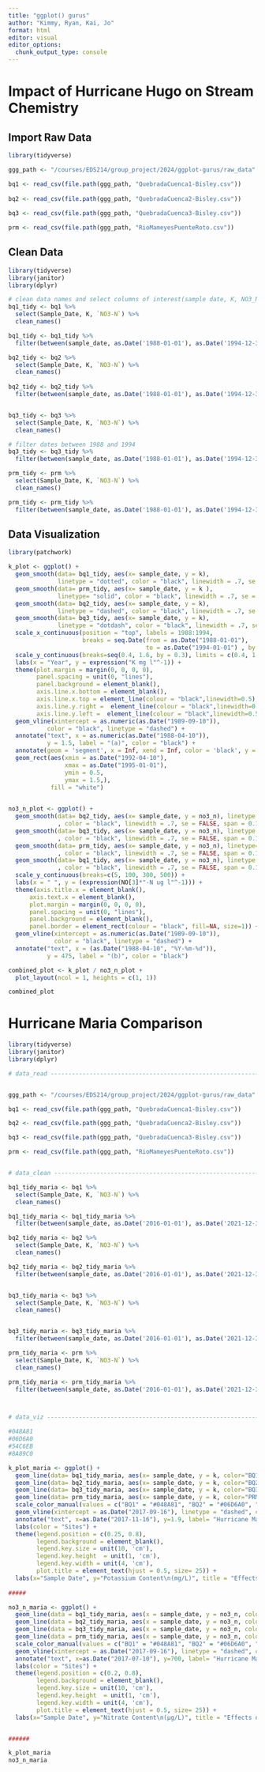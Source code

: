 ```yaml
---
title: "ggplot() gurus"
author: "Kimmy, Ryan, Kai, Jo"
format: html
editor: visual
editor_options: 
  chunk_output_type: console
---
```


# Impact of Hurricane Hugo on Stream Chemistry
## Import Raw Data
```r
library(tidyverse)

ggg_path <- "/courses/EDS214/group_project/2024/ggplot-gurus/raw_data"

bq1 <- read_csv(file.path(ggg_path, "QuebradaCuenca1-Bisley.csv"))
  
bq2 <- read_csv(file.path(ggg_path, "QuebradaCuenca2-Bisley.csv"))
  
bq3 <- read_csv(file.path(ggg_path, "QuebradaCuenca3-Bisley.csv"))

prm <- read_csv(file.path(ggg_path, "RioMameyesPuenteRoto.csv"))
```


## Clean Data
```r
library(tidyverse)
library(janitor)
library(dplyr)

# clean data names and select columns of interest(sample date, K, NO3_N)
bq1_tidy <- bq1 %>%
  select(Sample_Date, K, `NO3-N`) %>%
  clean_names()

bq1_tidy <- bq1_tidy %>%
  filter(between(sample_date, as.Date('1988-01-01'), as.Date('1994-12-31')))

bq2_tidy <- bq2 %>%
  select(Sample_Date, K, `NO3-N`) %>%
  clean_names()
  
bq2_tidy <- bq2_tidy %>%
  filter(between(sample_date, as.Date('1988-01-01'), as.Date('1994-12-31')))


bq3_tidy <- bq3 %>%
  select(Sample_Date, K, `NO3-N`) %>%
  clean_names()

# filter dates between 1988 and 1994
bq3_tidy <- bq3_tidy %>%
  filter(between(sample_date, as.Date('1988-01-01'), as.Date('1994-12-31')))

prm_tidy <- prm %>%
  select(Sample_Date, K, `NO3-N`) %>%
  clean_names()

prm_tidy <- prm_tidy %>%
  filter(between(sample_date, as.Date('1988-01-01'), as.Date('1994-12-31')))

```

## Data Visualization 
```r
library(patchwork)

k_plot <- ggplot() + 
  geom_smooth(data= bq1_tidy, aes(x= sample_date, y = k),
              linetype = "dotted", color = "black", linewidth = .7, se = FALSE, span = 0.1 ) + 
  geom_smooth(data= prm_tidy, aes(x= sample_date, y = k ),
              linetype= "solid", color = "black", linewidth = .7, se = FALSE, span = 0.1) +
  geom_smooth(data= bq2_tidy, aes(x= sample_date, y = k),
              linetype = "dashed", color = "black", linewidth = .7, se = FALSE, span = 0.1) +
  geom_smooth(data= bq3_tidy, aes(x= sample_date, y = k),
              linetype = "dotdash", color = "black", linewidth = .7, se = FALSE, span = 0.1) +
  scale_x_continuous(position = "top", labels = 1988:1994,
                     breaks = seq.Date(from = as.Date("1988-01-01"),
                                       to = as.Date("1994-01-01") , by = "1 year")) +
  scale_y_continuous(breaks=seq(0.4, 1.6, by = 0.3), limits = c(0.4, 1.6)) +
  labs(x = "Year", y = expression("K mg l"^-1)) +
  theme(plot.margin = margin(0, 0, 0, 0),
        panel.spacing = unit(0, "lines"),
        panel.background = element_blank(),
        axis.line.x.bottom = element_blank(),
        axis.line.x.top = element_line(colour = "black",linewidth=0.5),
        axis.line.y.right =  element_line(colour = "black",linewidth=0.5),
        axis.line.y.left =  element_line(colour = "black",linewidth=0.5)) +
  geom_vline(xintercept = as.numeric(as.Date("1989-09-10")), 
           color = "black", linetype = "dashed") +
  annotate("text", x = as.numeric(as.Date("1988-04-10")),
           y = 1.5, label = "(a)", color = "black") +
  annotate(geom = 'segment', x = Inf, xend = Inf, color = 'black', y = -Inf, yend = Inf, size = 1) +
  geom_rect(aes(xmin = as.Date("1992-04-10"),
                xmax = as.Date("1995-01-01"),
                ymin = 0.5,
                ymax = 1.5,),
            fill = "white")

  
no3_n_plot <- ggplot() +  
  geom_smooth(data= bq2_tidy, aes(x= sample_date, y = no3_n), linetype = "dashed"
              , color = "black", linewidth = .7, se = FALSE, span = 0.1) +
  geom_smooth(data= bq3_tidy, aes(x= sample_date, y = no3_n), linetype = "dotdash"
              , color = "black", linewidth = .7, se = FALSE, span = 0.1) +
  geom_smooth(data= prm_tidy, aes(x= sample_date, y = no3_n), linetype= "solid"
              , color = "black", linewidth = .7, se = FALSE, span = 0.1) +
  geom_smooth(data= bq1_tidy, aes(x= sample_date, y = no3_n), linetype = "dotted"
              , color = "black", linewidth = .7, se = FALSE, span = 0.1) +
  scale_y_continuous(breaks=c(5, 100, 300, 500)) + 
  labs(x = " ", y = (expression(NO[3]*"-N ug l"^-1))) + 
  theme(axis.title.x = element_blank(),
      axis.text.x = element_blank(),
      plot.margin = margin(0, 0, 0, 0),
      panel.spacing = unit(0, "lines"),
      panel.background = element_blank(),
      panel.border = element_rect(colour = "black", fill=NA, size=1)) +
  geom_vline(xintercept = as.numeric(as.Date("1989-09-10")), 
             color = "black", linetype = "dashed") +
  annotate("text", x = (as.Date("1988-04-10", "%Y-%m-%d")),
           y = 475, label = "(b)", color = "black") 

combined_plot <- k_plot / no3_n_plot +
  plot_layout(ncol = 1, heights = c(1, 1))

combined_plot
```


# Hurricane Maria Comparison
```r
library(tidyverse)
library(janitor)
library(dplyr)

# data_read ---------------------------------------------------------------


ggg_path <- "/courses/EDS214/group_project/2024/ggplot-gurus/raw_data"

bq1 <- read_csv(file.path(ggg_path, "QuebradaCuenca1-Bisley.csv"))

bq2 <- read_csv(file.path(ggg_path, "QuebradaCuenca2-Bisley.csv"))

bq3 <- read_csv(file.path(ggg_path, "QuebradaCuenca3-Bisley.csv"))

prm <- read_csv(file.path(ggg_path, "RioMameyesPuenteRoto.csv"))


# data_clean --------------------------------------------------------------

bq1_tidy_maria <- bq1 %>%
  select(Sample_Date, K, `NO3-N`) %>%
  clean_names()

bq1_tidy_maria <- bq1_tidy_maria %>%
  filter(between(sample_date, as.Date('2016-01-01'), as.Date('2021-12-31')))

bq2_tidy_maria <- bq2 %>%
  select(Sample_Date, K, `NO3-N`) %>%
  clean_names()

bq2_tidy_maria <- bq2_tidy_maria %>%
  filter(between(sample_date, as.Date('2016-01-01'), as.Date('2021-12-31')))


bq3_tidy_maria <- bq3 %>%
  select(Sample_Date, K, `NO3-N`) %>%
  clean_names()


bq3_tidy_maria <- bq3_tidy_maria %>%
  filter(between(sample_date, as.Date('2016-01-01'), as.Date('2021-12-31')))

prm_tidy_maria <- prm %>%
  select(Sample_Date, K, `NO3-N`) %>%
  clean_names()

prm_tidy_maria <- prm_tidy_maria %>%
  filter(between(sample_date, as.Date('2016-01-01'), as.Date('2021-12-31')))



# data_viz ----------------------------------------------------------------

#048A81
#06D6A0
#54C6EB
#8A89C0

k_plot_maria <- ggplot() + 
  geom_line(data= bq1_tidy_maria, aes(x= sample_date, y = k, color="BQ1"), size=1.5) + 
  geom_line(data= bq2_tidy_maria, aes(x= sample_date, y = k, color="BQ2"), size=1.5) +
  geom_line(data= bq3_tidy_maria, aes(x= sample_date, y = k, color="BQ3"), size=1.5) +
  geom_line(data= prm_tidy_maria, aes(x= sample_date, y = k, color="PRM"), size=1.5) +
  scale_color_manual(values = c("BQ1" = "#048A81", "BQ2" = "#06D6A0", "BQ3" = "#54C6EB", "PRM" = "#8A89C0")) +
  geom_vline(xintercept = as.Date("2017-09-16"), linetype = "dashed", color="navy") +
  annotate("text", x=as.Date("2017-11-16"), y=1.9, label= "Hurricane Maria\nSeptember 16, 2017") +
  labs(color = "Sites") +
  theme(legend.position = c(0.25, 0.8),
        legend.background = element_blank(),
        legend.key.size = unit(10, 'cm'),
        legend.key.height  = unit(1, 'cm'),
        legend.key.width = unit(4, 'cm'),
        plot.title = element_text(hjust = 0.5, size= 25)) +
  labs(x="Sample Date", y="Potassium Content\n(mg/L)", title = "Effects of Hurricane Maria on Potassium Content in Luquillo Creeks")
 
#####

no3_n_maria <- ggplot() +  
  geom_line(data = bq1_tidy_maria, aes(x = sample_date, y = no3_n, color = "BQ1"), size = 1.5) +
  geom_line(data = bq2_tidy_maria, aes(x = sample_date, y = no3_n, color = "BQ2"), size = 1.5) +
  geom_line(data = bq3_tidy_maria, aes(x = sample_date, y = no3_n, color = "BQ3"), size = 1.5) +
  geom_line(data = prm_tidy_maria, aes(x = sample_date, y = no3_n, color = "PRM"), size = 1.5) +
  scale_color_manual(values = c("BQ1" = "#048A81", "BQ2" = "#06D6A0", "BQ3" = "#54C6EB", "PRM" = "#8A89C0")) +
  geom_vline(xintercept = as.Date("2017-09-16"), linetype = "dashed", color="navy") +
  annotate("text", x=as.Date("2017-07-10"), y=700, label= "Hurricane Maria\nSeptember 16, 2017") +
  labs(color = "Sites") +
  theme(legend.position = c(0.2, 0.8),
        legend.background = element_blank(),
        legend.key.size = unit(10, 'cm'),
        legend.key.height  = unit(1, 'cm'),
        legend.key.width = unit(4, 'cm'),
        plot.title = element_text(hjust = 0.5, size= 25)) +
  labs(x="Sample Date", y="Nitrate Content\n(μg/L)", title = "Effects of Hurricane Maria on Nitrate Content in Luquillo Creeks")


######

k_plot_maria
no3_n_maria


```

